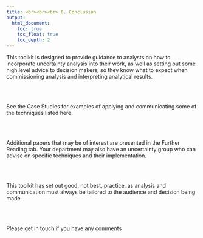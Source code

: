 ---
title: <br><br><br> 6. Conclusion
output:
  html_document:
    toc: true
    toc_float: true
    toc_depth: 2
---

This toolkit is designed to provide guidance to analysts on how to incorporate uncertainty analysis into their work, as well as setting out some high level advice to decision makers, so they know what to expect when commissioning analysis and interpreting analytical results. 

<br><br>

See the Case Studies for examples of applying and communicating some of the techniques listed here.

<br><br>

Additional papers that may be of interest are presented in the Further Reading tab. 
Your department may also have an uncertainty group who can advise on specific techniques and their implementation.

<br><br>

This toolkit has set out good, not best, practice, as analysis and communication must always be tailored to the audience and decision being made.

<br><br>

Please get in touch if you have any comments